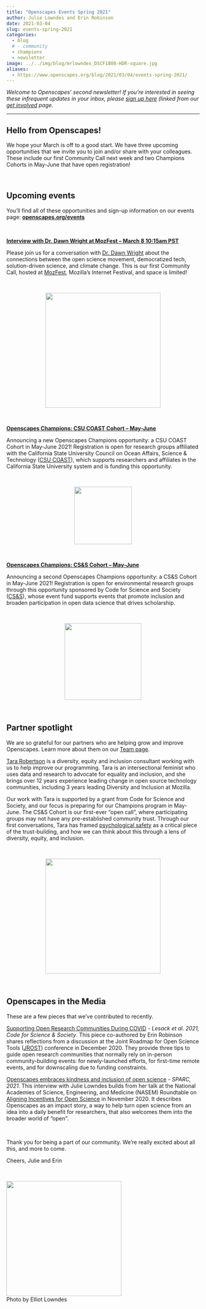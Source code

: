 ```yaml
---
title: "Openscapes Events Spring 2021"
author: Julie Lowndes and Erin Robinson
date: 2021-03-04
slug: events-spring-2021
categories:
  - blog 
  # - community
  - champions
  - newsletter
image: ../../img/blog/mrlowndes_DSCF1808-HDR-square.jpg
aliases: 
  - https://www.openscapes.org/blog/2021/03/04/events-spring-2021/
---
```


*Welcome to Openscapes’ second newsletter! If you’re interested in seeing these infrequent updates in your inbox, please [sign up here](https://docs.google.com/forms/d/e/1FAIpQLSdgVXRp3V-w94GPWkR31RUfyBl37EphdQSlCOcnyeNlf8OLWw/viewform) (linked from our [get involved](https://openscapes.org/contact) page.* 

---

## Hello from Openscapes!

We hope your March is off to a good start. We have three upcoming opportunities that we invite you to join and/or share with your colleagues. These include our first Community Call next week and two Champions Cohorts in May-June that have open registration! 

<br>

## Upcoming events

You’ll find all of these opportunities and sign-up information on our events page: **[openscapes.org/events](/events.qmd)**

<br>

[**Interview with Dr. Dawn Wright at MozFest – March 8 10:15am PST**](https://openscapes.github.io/events/posts/2021-03-08-dr-dawn-wright-interview/)

Please join us for a conversation with [Dr. Dawn Wright](https://twitter.com/deepseadawn) about the connections between the open science movement, democratized tech, solution-driven science, and climate change. This is our first Community Call, hosted at [MozFest](https://schedule.mozillafestival.org/session/Z3JAWA-1), Mozilla’s Internet Festival, and space is limited!


<br>

<center>
  <a><img src="/img/blog/dr-dawn-wright.jpg" width="300px"></a>
</center>

<br>

[**Openscapes Champions: CSU COAST Cohort – May-June**](https://openscapes.github.io/events/posts/2021-05-07-coast-champions/)

Announcing a new Openscapes Champions opportunity: a CSU COAST Cohort in May-June 2021! Registration is open for research groups affiliated with the California State University Council on Ocean Affairs, Science & Technology ([CSU COAST](https://twitter.com/csucoast)), which supports researchers and affiliates in the California State University system and is funding this opportunity.

<br>

<center>
  <a><img src="/img/blog/COAST.png" width="150px"></a>
</center>

<br>

[**Openscapes Champions: CS&S Cohort – May-June**](https://openscapes.github.io/events/posts/2021-05-07-css-champions/)

Announcing a second Openscapes Champions opportunity: a CS&S Cohort in May-June 2021! Registration is open for environmental research groups through this opportunity sponsored by Code for Science and Society ([CS&S](https://twitter.com/codeforsociety/)), whose event fund supports events that promote inclusion and broaden participation in open data science that drives scholarship.

<br>

<center>
  <a><img src="/img/blog/css-logo-stacked.png" width="200px"></a>
</center>

<br>


## Partner spotlight

We are so grateful for our partners who are helping grow and improve Openscapes. Learn more about them on our [Team page](/team.qmd).

[Tara Robertson](https://tararobertson.ca/) is a diversity, equity and inclusion consultant working with us to help improve our programming. Tara is an intersectional feminist who uses data and research to advocate for equality and inclusion, and she brings over 12 years experience leading change in open source technology communities, including 3 years leading Diversity and Inclusion at Mozilla.

Our work with Tara is supported by a grant from Code for Science and Society, and our focus is preparing for our Champions program in May-June. The CS&S Cohort is our first-ever “open call”, where participating groups may not have any pre-established community trust. Through our first conversations, Tara has framed [psychological safety](https://rework.withgoogle.com/guides/understanding-team-effectiveness/steps/foster-psychological-safety/) as a critical piece of the trust-building, and how we can think about this through a lens of diversity, equity, and inclusion.  


<br>

<center>
  <a><img src="/img/blog/tara-robertson.png" width="300px"></a>
</center>

<br>



## Openscapes in the Media 

These are a few pieces that we’ve contributed to recently. 

[Supporting Open Research Communities During COVID](https://eventfund.codeforscience.org/supporting-open-research-communities-during-covid/) - _Lesack et al. 2021, Code for Science & Society_. This piece co-authored by Erin Robinson shares reflections from a discussion at the Joint Roadmap for Open Science Tools ([JROST](https://investinopen.org/community/jrost-2020-conference/)) conference in December 2020. They provide three tips to guide open research communities that normally rely on in-person community-building events: for newly-launched efforts, for first-time remote events, and for downscaling due to funding constraints.  

[Openscapes embraces kindness and inclusion of open science](https://sparcopen.org/impact-story/openscapes-embraces-kindness-and-inclusion-of-open-science/) - *SPARC, 2021.* This interview with Julie Lowndes builds from her talk at the National Academies of Science, Engineering, and Medicine (NASEM) Roundtable on [Aligning Incentives for Open Science](https://www.nationalacademies.org/our-work/roundtable-on-aligning-incentives-for-open-science) in November 2020. It describes Openscapes as an impact story, a way to help turn open science from an idea into a daily benefit for researchers, that also welcomes them into the broader world of “open”. 

<br>

Thank you for being a part of our community. We’re really excited about all this, and more to come. 

Cheers,
Julie and Erin



<br>

<img src="/img/blog/mrlowndes_DSCF1808-HDR.jpg" width="300px">  
Photo by Elliot Lowndes


